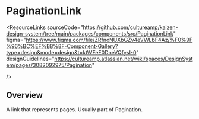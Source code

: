 
<Meta of={PaginationLinkStories} />

# PaginationLink

<ResourceLinks
  sourceCode="https://github.com/cultureamp/kaizen-design-system/tree/main/packages/components/src/PaginationLink"
  figma="https://www.figma.com/file/ZRfnoNUXbGZv4eVWLbF4Az/%F0%9F%96%BC%EF%B8%8F-Component-Gallery?type=design&mode=design&t=ktWFeE0DneVQfysI-0"
  designGuidelines="https://cultureamp.atlassian.net/wiki/spaces/DesignSystem/pages/3082092975/Pagination"
  
/>

<KAIOInstallation exportNames="PaginationLink" />

## Overview

A link that represents pages. Usually part of <LinkTo pageId="components-pagination">Pagination</LinkTo>.

<Canvas of={PaginationLinkStories.Playground} />
<Controls of={PaginationLinkStories.Playground} />
